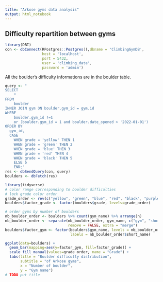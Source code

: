```yaml
---
title: "Arkose gyms data analysis"
output: html_notebook
---
```

## Difficulty repartition between gyms

```r
library(DBI)
con <- dbConnect(RPostgres::Postgres(),dbname = 'ClimbingGymDB', 
                 host = 'localhost',
                 port = 5432,
                 user = 'climbing_data',
                 password = 'admin')

```
All the boulder's difficulty informations are in the boulder table.

```r
query <- "
SELECT
	*
FROM
	boulder
INNER JOIN gym ON boulder.gym_id = gym.id
WHERE
	boulder.gym_id !=1
	or (boulder.gym_id = 1 and boulder.date_opened > '2022-01-01')
ORDER BY
  gym_id,
  CASE
	WHEN grade = 'yellow' THEN 1
	WHEN grade = 'green' THEN 2
	WHEN grade = 'blue' THEN 3
	WHEN grade = 'red' THEN 4
	WHEN grade = 'black' THEN 5
	ELSE 6
	END;"
res <- dbSendQuery(con, query)
boulders <- dbFetch(res)
```

```r
library(tidyverse)
# color range corresponding to boulder difficulties
# lock grade color order
grade_order <- rev(c("yellow", "green", "blue", "red", "black", "purple"))
boulders$factor_grade <- factor(boulders$grade, levels=grade_order)

# order gyms by number of boulders
nb_boulder_order <- boulders %>% count(gym_name) %>% arrange(n)
nb_boulder_order <- separate(nb_boulder_order, gym_name, c("gym", "short_name"),
                             remove = FALSE, extra = "merge")
boulders$factor_gym <- factor(boulders$gym_name, levels = nb_boulder_order$gym_name,
                              labels = nb_boulder_order$short_name)

ggplot(data=boulders) + 
  geom_bar(mapping=aes(y=factor_gym, fill=factor_grade)) + 
  scale_fill_manual(values=grade_order, name = "Grade") + 
  labs(title = "Boulder difficulty distribution",
       subtitle = "of Arkose gyms",
       x = "Number of boulder",
       y = "Gym name")
# TODO put title
```

